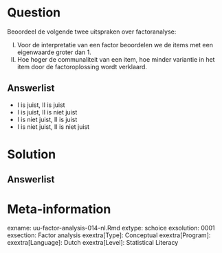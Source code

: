 Question
========
Beoordeel de volgende twee uitspraken over factoranalyse:

I.	Voor de interpretatie van een factor beoordelen we de items met een eigenwaarde groter dan 1.
II.	Hoe hoger de communaliteit van een item, hoe minder variantie in het item door de factoroplossing wordt verklaard.


  
Answerlist
----------
* I is juist, II is juist
* I is juist, II is niet juist
* I is niet juist, II is juist
* I is niet juist, II is niet juist

Solution
========
  


Answerlist
----------



Meta-information
================
exname: uu-factor-analysis-014-nl.Rmd
extype: schoice
exsolution: 0001
exsection: Factor analysis
exextra[Type]: Conceptual
exextra[Program]: 
exextra[Language]: Dutch
exextra[Level]: Statistical Literacy

